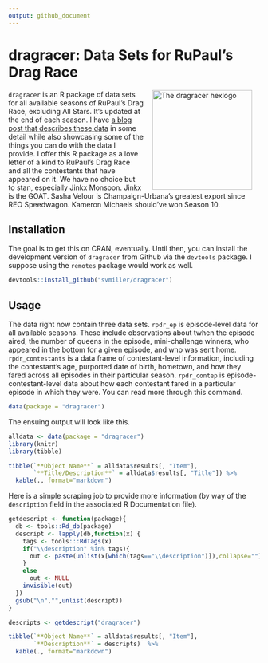 ```yaml
---
output: github_document
---
```


# dragracer: Data Sets for RuPaul's Drag Race

<img src="man/figures/dragracer-sticker.png" alt="The dragracer hexlogo" align="right" width="200" style="padding: 0 15px; float: right;"/>

`dragracer` is an R package of data sets for all available seasons of RuPaul's Drag Race, excluding All Stars. It's updated at the end of each season. I have [a blog post that describes these data](http://svmiller.com/blog/2019/02/dragracer-rupauls-drag-race-analysis/) in some detail while also showcasing some of the things you can do with the data I provide. I offer this R package as a love letter of a kind to RuPaul's Drag Race and all the contestants that have appeared on it. We have no choice but to stan, especially Jinkx Monsoon. Jinkx is the GOAT. Sasha Velour is Champaign-Urbana's greatest export since REO Speedwagon. Kameron Michaels should've won Season 10.

## Installation

The goal is to get this on CRAN, eventually. Until then, you can install the development version of `dragracer` from Github via the `devtools` package. I suppose using the `remotes` package would work as well.

```r
devtools::install_github("svmiller/dragracer")
```

## Usage

The data right now contain three data sets. `rpdr_ep` is episode-level data for all available seasons. These include observations about twhen the episode aired, the number of queens in the episode, mini-challenge winners, who appeared in the bottom for a given episode, and who was sent home. `rpdr_contestants` is a data frame of contestant-level information, including the contestant's age, purported date of birth, hometown, and how they fared across all episodes in their particular season. `rpdr_contep` is episode-contestant-level data about how each contestant fared in a particular episode in which they were. You can read more through this command.

```r
data(package = "dragracer")
```

The ensuing output will look like this.

```r
alldata <- data(package = "dragracer")
library(knitr)
library(tibble)

tibble(`**Object Name**` = alldata$results[, "Item"],
       `**Title/Description**` = alldata$results[, "Title"]) %>%
  kable(., format="markdown")
```

Here is a simple scraping job to provide more information (by way of the `description` field in the associated R Documentation file).

```r
getdescript <- function(package){
  db <- tools::Rd_db(package)
  descript <- lapply(db,function(x) {
    tags <- tools:::RdTags(x)
    if("\\description" %in% tags){
      out <- paste(unlist(x[which(tags=="\\description")]),collapse="")
    }
    else
      out <- NULL
    invisible(out)
  })
  gsub("\n","",unlist(descript))
}

descripts <- getdescript("dragracer")

tibble(`**Object Name**` = alldata$results[, "Item"],
       `**Description**` = descripts)  %>%
  kable(., format="markdown")

```
